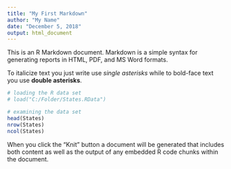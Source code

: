 ```yaml
---
title: "My First Markdown"
author: "My Name"
date: "December 5, 2018"
output: html_document
---
```


This is an R Markdown document. Markdown is a simple syntax for generating reports in HTML, PDF, and MS Word formats.

To italicize text you just write use *single asterisks* while to bold-face text you use **double asterisks**.

```r

# loading the R data set
# load("C:/Folder/States.RData")

# examining the data set
head(States)
nrow(States)
ncol(States)

```

When you click the "Knit" button a document will be generated that includes both content as well as the output of any embedded R code chunks within the document. 
